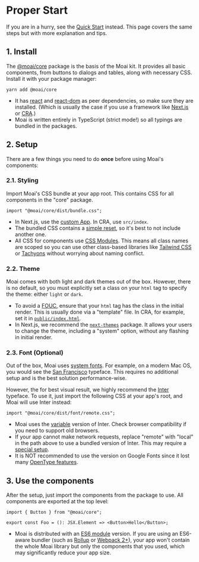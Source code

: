 
<Meta title="Guides/Proper Start" />

# Proper Start

If you are in a hurry, see the [Quick Start] instead. This page covers the same
steps but with more explanation and tips.

[quick start]: /story/guides-quick-start--page

## 1. Install

The [@moai/core] package is the basis of the Moai kit. It provides all basic
components, from buttons to dialogs and tables, along with necessary CSS.
Install it with your package manager:

```
yarn add @moai/core
```

-   It has [react] and [react-dom] as peer dependencies, so make sure they are
    installed. (Which is usually the case if you use a framework like [Next.js] or
    [CRA].)
-   Moai is written entirely in TypeScript (strict mode!) so all typings are
    bundled in the packages.

[typing]: https://www.typescriptlang.org/docs/handbook/declaration-files/introduction.html
[react]: https://www.npmjs.com/package/react
[react-dom]: https://www.npmjs.com/package/react-dom
[@moai/core]: https://www.npmjs.com/package/@moai/core
[next.js]: https://nextjs.org/
[cra]: https://create-react-app.dev/

## 2. Setup

There are a few things you need to do **once** before using Moai's components:

### 2.1. Styling

Import Moai's CSS bundle at your app root. This contains CSS for all components
in the "core" package.

```tsx
import "@moai/core/dist/bundle.css";
```

-   In Next.js, use the [custom App]. In CRA, use `src/index`.
-   The bundled CSS contains a [simple reset], so it's best to not include
    another one.
-   All CSS for components use [CSS Modules]. This means all class names are
    scoped so you can use other class-based libraries like [Tailwind CSS] or
    [Tachyons] without worrying about naming conflict.

[simple reset]: https://github.com/moaijs/moai/blob/main/core/src/global.css
[css modules]: https://github.com/css-modules/css-modules
[tailwind css]: https://tailwindcss.com
[tachyons]: https://tachyons.io/
[custom app]: https://nextjs.org/docs/advanced-features/custom-app

### 2.2. Theme

Moai comes with both light and dark themes out of the box. However, there is no
default, so you must explicitly set a class on your `html` tag to specify the
theme: either `light` or `dark`.

-   To avoid a [FOUC], ensure that your `html` tag has the class in the initial
    render. This is usually done via a "template" file. In CRA, for example, set it
    in [`public/index.html`].
-   In Next.js, we recommend the [`next-themes`] package. It allows your users
    to change the theme, including a "system" option, without any flashing in
    initial render.

[custom document]: https://nextjs.org/docs/advanced-features/custom-document
[`public/index.html`]: https://create-react-app.dev/docs/using-the-public-folder/#changing-the-html
[fouc]: https://en.wikipedia.org/wiki/Flash_of_unstyled_content
[`next-themes`]: https://github.com/pacocoursey/next-themes

### 2.3. Font (Optional)

Out of the box, Moai uses [system fonts]. For example, on a modern Mac OS, you
would see the [San Francisco] typeface. This requires no additional setup
and is the best solution performance-wise.

However, the for best visual result, we highly recommend the [Inter] typeface.
To use it, just import the following CSS at your app's root, and Moai will use
Inter instead:

```tsx
import "@moai/core/dist/font/remote.css";
```

-   Moai uses the [variable] version of Inter. Check browser compatibility if you
    need to support old browsers.
-   If your app cannot make network requests, replace "remote" with "local" in the
    path above to use a bundled version of Inter. This may require a [special
    setup].
-   It is NOT recommended to use the version on Google Fonts since it lost many
    [OpenType features].

[system fonts]: https://github.com/moaijs/moai/blob/d3c7c957016b0a8de7838c35fe309384154f9f40/core/src/global.css#L54-L55
[san francisco]: https://en.wikipedia.org/wiki/San_Francisco_(sans-serif_typeface)
[inter]: https://rsms.me/inter/
[variable]: https://en.wikipedia.org/wiki/Variable_font
[instruction]: https://rsms.me/inter/#usage
[opentype features]: https://en.wikipedia.org/wiki/List_of_typographic_features
[special setup]: https://webpack.js.org/guides/asset-management/#loading-fonts

## 3. Use the components

After the setup, just import the components from the package to use. All
components are exported at the top level:

```tsx
import { Button } from "@moai/core";

export const Foo = (): JSX.Element => <Button>Hello</Button>;
```

-   Moai is distributed with an [ES6 module] version. If you are using an
    ES6-aware bundler (such as [Rollup] or [Webpack 2+]), your app won't contain
    the whole Moai library but only the components that you used, which may
    significantly reduce your app size.

[es6 module]: https://github.com/rollup/rollup/wiki/pkg.module
[rollup]: https://rollupjs.org/guide/en/
[webpack 2+]: https://webpack.js.org/guides/tree-shaking/
